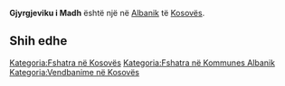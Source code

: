 {{Fshat në 
 | Emri                = Gjyrgjeviku i Madh
 | EmriAlt                = 
 | NAME_SHORT_FORM=      
 | NAME_GENERIC=      
 | NAME_SORT_NAME_RO=      GJYRGJEVIKUIMADH
 | FULL_NAME_RO = Gjyrgjeviku i Madh
 | FULL_NAME_ND_RO=Gjyrgjeviku i Madh
 | SORT_NAME_RG=GJYRGJEVIKUIMADH
 | FULL_NAME_RG=Gjyrgjeviku i Madh
 | FULL_NAME_ND_RG=Gjyrgjeviku i Madh
 | SRP_NAME_SHORT_FORM=      
 | SRP_NAME_GENERIC=      
 | SRP_NAME_SORT_NAME_RO=      
 | SRP_FULL_NAME_RO = 
 | SRP_FULL_NAME_ND_RO=
 | SRP_SORT_NAME_RG=
 | SRP_FULL_NAME_RG=
 | SRP_FULL_NAME_ND_RG=
 | Emri (Rasa dhanore) = 
 | Figura              = 
 | Shteti              = Kosovo
 | Komuna              = Albanik
 | Kodi postar         = 
 | Sipërfaqja          = 

 | Popullsia           = 

 | Regj. i popullsisë  = 
 | Dend. e popullsisë  = 
 | Faqja zyrtare       = 
 <!--- Koordinatat ----> 
 | Gjerësia            = 42.612778
 | Gjatësia            = 20.657778
 | Lartësia            = 
}}
'''Gjyrgjeviku i Madh''' është një [[]] në [[Albanik]] të [[Kosovës]].

<!-- == Gjeografia == -->
<!-- == Historia == -->
<!-- == Demografia == -->
== Shih edhe ==
{{Komuna Albanik}}
{{Kosovo-Administrata-Cung}}

[[Kategoria:Fshatra në Kosovës]]
[[Kategoria:Fshatra në Kommunes Albanik]]
[[Kategoria:Vendbanime në Kosovës]]